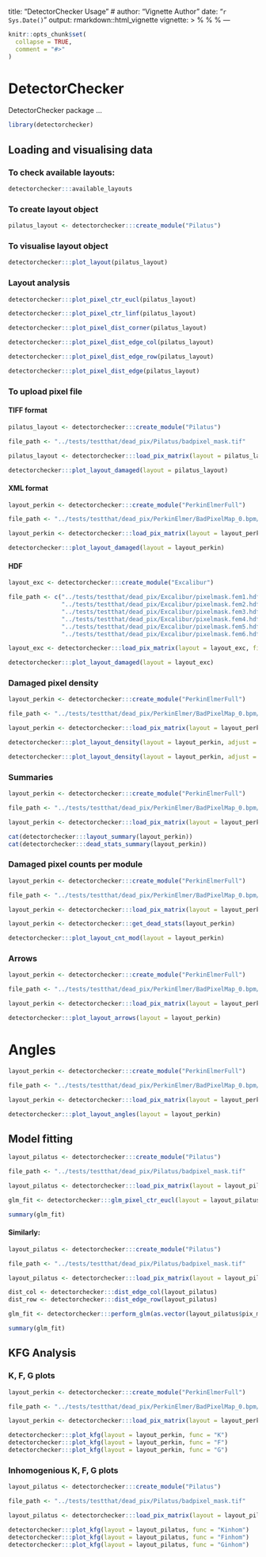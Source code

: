
title: "DetectorChecker Usage"
# author: "Vignette Author"
date: "`r Sys.Date()`"
output: rmarkdown::html_vignette
vignette: >
  %\VignetteIndexEntry{Vignette Title}
  %\VignetteEngine{knitr::rmarkdown}
  %\VignetteEncoding{UTF-8}
---

```r
knitr::opts_chunk$set(
  collapse = TRUE,
  comment = "#>"
)
```

# DetectorChecker

DetectorChecker package ...
```r
library(detectorchecker)
```

## Loading and visualising data

### To check available layouts:

```r
detectorchecker:::available_layouts
```

### To create layout object

```r
pilatus_layout <- detectorchecker:::create_module("Pilatus")
```

### To visualise layout object

```r
detectorchecker:::plot_layout(pilatus_layout)
```

### Layout analysis

```r
detectorchecker:::plot_pixel_ctr_eucl(pilatus_layout)
```

```r
detectorchecker:::plot_pixel_ctr_linf(pilatus_layout)
```

```r
detectorchecker:::plot_pixel_dist_corner(pilatus_layout)
```

```r
detectorchecker:::plot_pixel_dist_edge_col(pilatus_layout)
```

```r
detectorchecker:::plot_pixel_dist_edge_row(pilatus_layout)
```

```r
detectorchecker:::plot_pixel_dist_edge(pilatus_layout)
```

### To upload pixel file

#### TIFF format

```r
pilatus_layout <- detectorchecker:::create_module("Pilatus")

file_path <- "../tests/testthat/dead_pix/Pilatus/badpixel_mask.tif"

pilatus_layout <- detectorchecker:::load_pix_matrix(layout = pilatus_layout, file_path = file_path)

detectorchecker:::plot_layout_damaged(layout = pilatus_layout)
```

#### XML format

```r
layout_perkin <- detectorchecker:::create_module("PerkinElmerFull")

file_path <- "../tests/testthat/dead_pix/PerkinElmer/BadPixelMap_0.bpm/BadPixelMap.bpm.xml"

layout_perkin <- detectorchecker:::load_pix_matrix(layout = layout_perkin, file_path = file_path)

detectorchecker:::plot_layout_damaged(layout = layout_perkin)
```

#### HDF

```r
layout_exc <- detectorchecker:::create_module("Excalibur")

file_path <- c("../tests/testthat/dead_pix/Excalibur/pixelmask.fem1.hdf", 
               "../tests/testthat/dead_pix/Excalibur/pixelmask.fem2.hdf",
               "../tests/testthat/dead_pix/Excalibur/pixelmask.fem3.hdf",
               "../tests/testthat/dead_pix/Excalibur/pixelmask.fem4.hdf",
               "../tests/testthat/dead_pix/Excalibur/pixelmask.fem5.hdf",
               "../tests/testthat/dead_pix/Excalibur/pixelmask.fem6.hdf")

layout_exc <- detectorchecker:::load_pix_matrix(layout = layout_exc, file_path = file_path)

detectorchecker:::plot_layout_damaged(layout = layout_exc)
```

### Damaged pixel density

```r
layout_perkin <- detectorchecker:::create_module("PerkinElmerFull")

file_path <- "../tests/testthat/dead_pix/PerkinElmer/BadPixelMap_0.bpm/BadPixelMap.bpm.xml"

layout_perkin <- detectorchecker:::load_pix_matrix(layout = layout_perkin, file_path = file_path)

detectorchecker:::plot_layout_density(layout = layout_perkin, adjust = 0.5)

detectorchecker:::plot_layout_density(layout = layout_perkin, adjust = 0.5, row = 3, col = 3)
```

### Summaries

```r
layout_perkin <- detectorchecker:::create_module("PerkinElmerFull")

file_path <- "../tests/testthat/dead_pix/PerkinElmer/BadPixelMap_0.bpm/BadPixelMap.bpm.xml"

layout_perkin <- detectorchecker:::load_pix_matrix(layout = layout_perkin, file_path = file_path)

cat(detectorchecker:::layout_summary(layout_perkin))
cat(detectorchecker:::dead_stats_summary(layout_perkin))
```

### Damaged pixel counts per module

```r
layout_perkin <- detectorchecker:::create_module("PerkinElmerFull")

file_path <- "../tests/testthat/dead_pix/PerkinElmer/BadPixelMap_0.bpm/BadPixelMap.bpm.xml"

layout_perkin <- detectorchecker:::load_pix_matrix(layout = layout_perkin, file_path = file_path)

layout_perkin <- detectorchecker:::get_dead_stats(layout_perkin)

detectorchecker:::plot_layout_cnt_mod(layout = layout_perkin)
```

### Arrows

```r
layout_perkin <- detectorchecker:::create_module("PerkinElmerFull")

file_path <- "../tests/testthat/dead_pix/PerkinElmer/BadPixelMap_0.bpm/BadPixelMap.bpm.xml"

layout_perkin <- detectorchecker:::load_pix_matrix(layout = layout_perkin, file_path = file_path)

detectorchecker:::plot_layout_arrows(layout = layout_perkin)
```

# Angles

```r
layout_perkin <- detectorchecker:::create_module("PerkinElmerFull")

file_path <- "../tests/testthat/dead_pix/PerkinElmer/BadPixelMap_0.bpm/BadPixelMap.bpm.xml"

layout_perkin <- detectorchecker:::load_pix_matrix(layout = layout_perkin, file_path = file_path)

detectorchecker:::plot_layout_angles(layout = layout_perkin)
```

## Model fitting

```r
layout_pilatus <- detectorchecker:::create_module("Pilatus")

file_path <- "../tests/testthat/dead_pix/Pilatus/badpixel_mask.tif"

layout_pilatus <- detectorchecker:::load_pix_matrix(layout = layout_pilatus, file_path = file_path)

glm_fit <- detectorchecker:::glm_pixel_ctr_eucl(layout = layout_pilatus)

summary(glm_fit)
```

#### Similarly:
```r
layout_pilatus <- detectorchecker:::create_module("Pilatus")

file_path <- "../tests/testthat/dead_pix/Pilatus/badpixel_mask.tif"

layout_pilatus <- detectorchecker:::load_pix_matrix(layout = layout_pilatus, file_path = file_path)

dist_col <- detectorchecker:::dist_edge_col(layout_pilatus)
dist_row <- detectorchecker:::dist_edge_row(layout_pilatus)

glm_fit <- detectorchecker:::perform_glm(as.vector(layout_pilatus$pix_matrix) ~ as.vector(dist_col) + as.vector(dist_row))

summary(glm_fit)

```

## KFG Analysis

### K, F, G plots

```r
layout_perkin <- detectorchecker:::create_module("PerkinElmerFull")

file_path <- "../tests/testthat/dead_pix/PerkinElmer/BadPixelMap_0.bpm/BadPixelMap.bpm.xml"

layout_perkin <- detectorchecker:::load_pix_matrix(layout = layout_perkin, file_path = file_path)

detectorchecker:::plot_kfg(layout = layout_perkin, func = "K")
detectorchecker:::plot_kfg(layout = layout_perkin, func = "F")
detectorchecker:::plot_kfg(layout = layout_perkin, func = "G")
```

### Inhomogenious K, F, G plots

```r
layout_pilatus <- detectorchecker:::create_module("Pilatus")

file_path <- "../tests/testthat/dead_pix/Pilatus/badpixel_mask.tif"

layout_pilatus <- detectorchecker:::load_pix_matrix(layout = layout_pilatus, file_path = file_path)

detectorchecker:::plot_kfg(layout = layout_pilatus, func = "Kinhom")
detectorchecker:::plot_kfg(layout = layout_pilatus, func = "Finhom")
detectorchecker:::plot_kfg(layout = layout_pilatus, func = "Ginhom")
```
